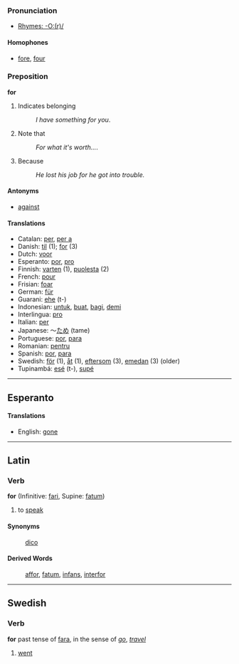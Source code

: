 ===Pronunciation===
*[[Rhymes:English:-O:(r)/|Rhymes: -O:(r)/]]

====Homophones====
*[[fore]], [[four]]

===Preposition===
'''for'''

# Indicates belonging
#: ''I have something for you''.
# Note that
#: ''For what it's worth...''.
# Because
#: ''He lost his job for he got into trouble.''

====Antonyms====
*[[against]]
====Translations====
*Catalan: [[per]], [[per a]]
*Danish: [[til]] (1); [[for]] (3)
*Dutch: [[voor]]
*Esperanto: [[por]], [[pro]]
*Finnish: [[varten]] (1), [[puolesta]] (2)
*French: [[pour]]
*Frisian: [[foar]]
*German: [[für]]
*Guarani: [[ehe]] (t-)
*Indonesian: [[untuk]], [[buat]], [[bagi]], [[demi]]
*Interlingua: [[pro]]
*Italian: [[per]]
*Japanese: ～[[ため]] (tame)
*Portuguese: [[por]], [[para]]
*Romanian: [[pentru]]
*Spanish: [[por]], [[para]]
*Swedish: [[för]] (1), [[åt]] (1), [[eftersom]] (3), [[emedan]] (3) (older)
*Tupinambá: [[esé]] (t-), [[supé]]

----

==Esperanto==

====Translations====
*English: [[gone]]

----
==Latin==
===Verb===
'''for''' (Infinitive: [[fari]], Supine: [[fatum]])

#to [[speak]]
====Synonyms====
:[[dico]]
====Derived Words====
:[[affor]], [[fatum]], [[infans]], [[interfor]]
----
==Swedish==
===Verb===
'''for''' past tense of [[fara]], in the sense of ''[[go]]'', ''[[travel]]''

# [[went]]